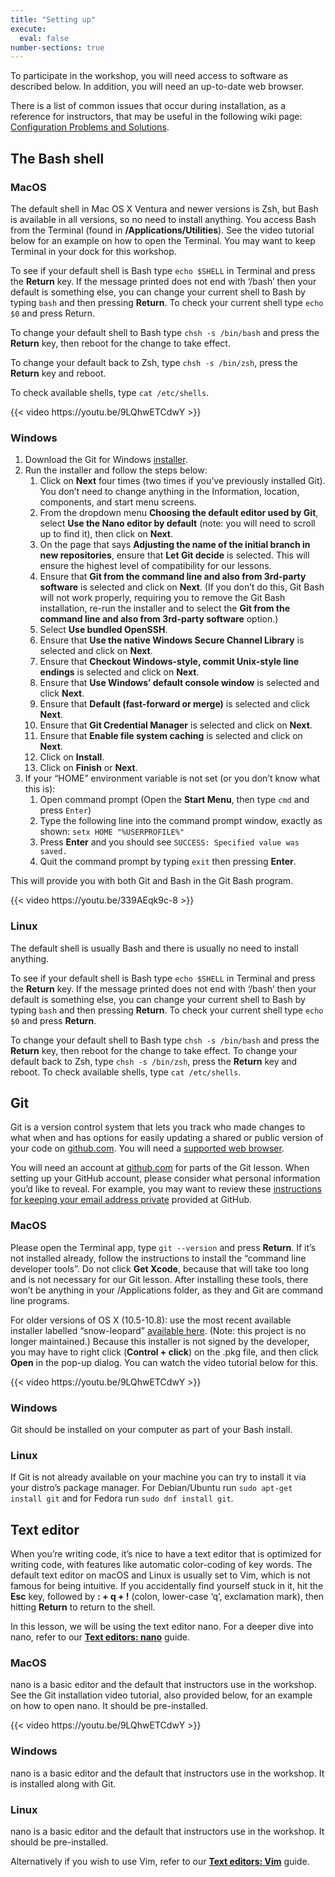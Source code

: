 ```yaml
---
title: "Setting up"
execute: 
  eval: false
number-sections: true
---
```


To participate in the workshop, you will need access to software as described below. In addition, you will need an up-to-date web browser.

There is a list of common issues that occur during installation, as a reference for instructors, that may be useful in the following wiki page: [Configuration Problems and Solutions](https://github.com/carpentries/workshop-template/wiki/Configuration-Problems-and-Solutions).

## The Bash shell

::: panel-tabset
### MacOS

The default shell in Mac OS X Ventura and newer versions is Zsh, but Bash is available in all versions, so no need to install anything. You access Bash from the Terminal (found in **/Applications/Utilities**). See the video tutorial below for an example on how to open the Terminal. You may want to keep Terminal in your dock for this workshop.

To see if your default shell is Bash type `echo $SHELL` in Terminal and press the **Return** key. If the message printed does not end with '/bash' then your default is something else, you can change your current shell to Bash by typing `bash` and then pressing **Return**. To check your current shell type `echo $0` and press Return.

To change your default shell to Bash type `chsh -s /bin/bash` and press the **Return** key, then reboot for the change to take effect.

To change your default back to Zsh, type `chsh -s /bin/zsh`, press the **Return** key and reboot.

To check available shells, type `cat /etc/shells`.

{{< video https://youtu.be/9LQhwETCdwY >}}

### Windows

1.  Download the Git for Windows [installer](https://gitforwindows.org/).
2.  Run the installer and follow the steps below:
    1.  Click on **Next** four times (two times if you've previously installed Git). You don't need to change anything in the Information, location, components, and start menu screens.
    2.  From the dropdown menu **Choosing the default editor used by Git**, select **Use the Nano editor by default** (note: you will need to scroll up to find it), then click on **Next**.
    3.  On the page that says **Adjusting the name of the initial branch in new repositories**, ensure that **Let Git decide** is selected. This will ensure the highest level of compatibility for our lessons.
    4.  Ensure that **Git from the command line and also from 3rd-party software** is selected and click on **Next**. (If you don't do this, Git Bash will not work properly, requiring you to remove the Git Bash installation, re-run the installer and to select the **Git from the command line and also from 3rd-party software** option.)
    5.  Select **Use bundled OpenSSH**.
    6.  Ensure that **Use the native Windows Secure Channel Library** is selected and click on **Next**.
    7.  Ensure that **Checkout Windows-style, commit Unix-style line endings** is selected and click on **Next**.
    8.  Ensure that **Use Windows' default console window** is selected and click **Next**.
    9.  Ensure that **Default (fast-forward or merge)** is selected and click **Next**.
    10. Ensure that **Git Credential Manager** is selected and click on **Next**.
    11. Ensure that **Enable file system caching** is selected and click on **Next**.
    12. Click on **Install**.
    13. Click on **Finish** or **Next**.
3.  If your "HOME" environment variable is not set (or you don't know what this is):
    1.  Open command prompt (Open the **Start Menu**, then type `cmd` and press `Enter`)
    2.  Type the following line into the command prompt window, exactly as shown: `setx HOME "%USERPROFILE%"`
    3.  Press **Enter** and you should see `SUCCESS: Specified value was saved.`
    4.  Quit the command prompt by typing `exit` then pressing **Enter**.

This will provide you with both Git and Bash in the Git Bash program.

{{< video https://youtu.be/339AEqk9c-8 >}}

### Linux

The default shell is usually Bash and there is usually no need to install anything.

To see if your default shell is Bash type `echo $SHELL` in Terminal and press the **Return** key. If the message printed does not end with '/bash' then your default is something else, you can change your current shell to Bash by typing `bash` and then pressing **Return**. To check your current shell type `echo $0` and press **Return**.

To change your default shell to Bash type `chsh -s /bin/bash` and press the **Return** key, then reboot for the change to take effect. To change your default back to Zsh, type `chsh -s /bin/zsh`, press the **Return** key and reboot. To check available shells, type `cat /etc/shells`.
:::

## Git

Git is a version control system that lets you track who made changes to what when and has options for easily updating a shared or public version of your code on [github.com](https://github.com/). You will need a [supported web browser](https://help.github.com/articles/supported-browsers/).

You will need an account at [github.com](https://github.com/) for parts of the Git lesson. When setting up your GitHub account, please consider what personal information you'd like to reveal. For example, you may want to review these [instructions for keeping your email address private](https://help.github.com/articles/keeping-your-email-address-private/) provided at GitHub.

::: panel-tabset
### MacOS

Please open the Terminal app, type `git --version` and press **Return**. If it's not installed already, follow the instructions to install the "command line developer tools". Do not click **Get Xcode**, because that will take too long and is not necessary for our Git lesson. After installing these tools, there won't be anything in your /Applications folder, as they and Git are command line programs.

For older versions of OS X (10.5-10.8): use the most recent available installer labelled "snow-leopard" [available here](http://sourceforge.net/projects/git-osx-installer/files/). (Note: this project is no longer maintained.) Because this installer is not signed by the developer, you may have to right click (**Control + click**) on the .pkg file, and then click **Open** in the pop-up dialog. You can watch the video tutorial below for this.

{{< video https://youtu.be/9LQhwETCdwY >}}

### Windows

Git should be installed on your computer as part of your Bash install.

### Linux

If Git is not already available on your machine you can try to install it via your distro's package manager. For Debian/Ubuntu run `sudo apt-get install git` and for Fedora run `sudo dnf install git`.
:::

## Text editor

When you're writing code, it's nice to have a text editor that is optimized for writing code, with features like automatic color-coding of key words. The default text editor on macOS and Linux is usually set to Vim, which is not famous for being intuitive. If you accidentally find yourself stuck in it, hit the **Esc** key, followed by **: + q + !** (colon, lower-case 'q', exclamation mark), then hitting **Return** to return to the shell.

In this lesson, we will be using the text editor nano. For a deeper dive into nano, refer to our [**Text editors: nano**](nano.qmd) guide.

::: panel-tabset
### MacOS

nano is a basic editor and the default that instructors use in the workshop. See the Git installation video tutorial, also provided below, for an example on how to open nano. It should be pre-installed.

{{< video https://youtu.be/9LQhwETCdwY >}}

### Windows

nano is a basic editor and the default that instructors use in the workshop. It is installed along with Git.

### Linux

nano is a basic editor and the default that instructors use in the workshop. It should be pre-installed.
:::

Alternatively if you wish to use Vim, refer to our [**Text editors: Vim**](vim.qmd) guide.